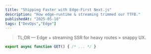 ```yaml
---
title: "Shipping Faster with Edge-First Next.js"
description: "How edge-runtime & streaming trimmed our TTFB."
publishedAt: "2025-05-10"
tags: ["DevOps","Edge"]
---
```

> TL;DR — Edge + streaming SSR for heavy routes = snappy UX.

```ts
export async function GET() { /* ... */ }
```
